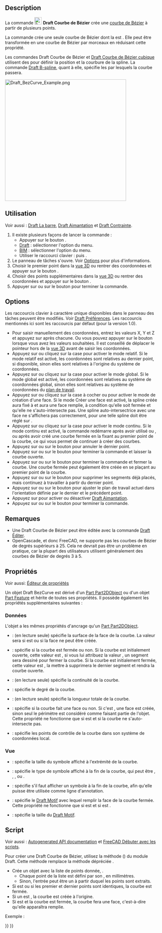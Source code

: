 <languages/>

{{Docnav/fr
|[[Draft_CubicBezCurve/fr|Courbe de Bézier cubique]]
|[[Draft_Point/fr|Point]]
|[[Draft_Workbench/fr|Atelier Draft]]
|IconL=Draft_CubicBezCurve.svg
|IconR=Draft_Point.svg
|IconC=Workbench_Draft.svg
}}

{{GuiCommand/fr
|Name=Draft BezCurve
|Name/fr=Draft Courbe de Bézier
|MenuLocation=Draft : Formes → Outils de Bézier → Courbe de Bézier<br><br>BIM : Formes 2D → Courbe de Bézier
|Workbenches=[[Draft_Workbench/fr|Draft]], [[BIM_Workbench/fr|atelier BIM]]
|Shortcut={{KEY|B}} {{KEY|Z}}
|Version=0.14
|SeeAlso=[[Draft_CubicBezCurve/fr|Draft Courbe de Bézier cubique]], [[Draft_BSpline/fr|Draft B-spline]]
}}

==Description== 

La commande [[Image:Draft_BezCurve.svg|24px]] '''Draft Courbe de Bézier''' crée une [http://fr.wikipedia.org/wiki/Courbe_de_B%C3%A9zier courbe de Bézier] à partir de plusieurs points.

La commande crée une seule courbe de Bézier dont la {{PropertyData|Degree}} est {{incode|number_of_points - 1}}. Elle peut être transformée en une courbe de Bézier par morceaux en réduisant cette propriété.

Les commandes Draft Courbe de Bézier et [[Draft_CubicBezCurve/fr|Draft Courbe de Bézier cubique]] utilisent des {{Emphasis|points de contrôle}} pour définir la position et la courbure de la spline. La commande [[Draft_BSpline/fr|Draft B-spline]], quant à elle, spécifie les {{Emphasis|points exacts}} par lesquels la courbe passera.

[[Image:Draft_BezCurve_Example.png|400px]]
{{Caption|Courbe de Bézier définie par plusieurs points de control}}

<span id="Usage"></span>
==Utilisation==

Voir aussi : [[Draft_Tray/fr|Draft La barre]], [[Draft_Snap/fr|Draft Aimantation]] et [[Draft_Constrain/fr|Draft Contrainte]].

# Il existe plusieurs façons de lancer la commande :
#* Appuyer sur le bouton {{Button|[[Image:Draft_BezCurve.svg|16px]] [[Draft_BezCurve/fr|Courbe de Bézier]]}}.
#* [[Draft_Workbench/fr|Draft]] : sélectionner l'option {{MenuCommand|Formes → Outils de Bézier → [[Image:Draft_BezCurve.svg|16px]] Courbe de Bézier}} du menu.
#* [[BIM_Workbench/fr|BIM]] : sélectionner l'option {{MenuCommand|Formes 2D → [[Image:Draft_BezCurve.svg|16px]] Courbe de Bézier}} du menu.
#* Utiliser le raccourci clavier : {{KEY|B}} puis {{KEY|Z}}.
# Le panneau de tâches {{MenuCommand|Courbe de Bézier}} s'ouvre. Voir [[#Options|Options]] pour plus d'informations.
# Choisir le premier point dans la [[3D_view/fr|vue 3D]] ou rentrer des coordonnées et appuyer sur le bouton {{Button|[[Image:Draft_AddPoint.svg|16px]] Entrer un point}}.
# Choisir des points supplémentaires dans la [[3D_view/fr|vue 3D]] ou rentrer des coordonnées et appuyer sur le bouton {{Button|[[Image:Draft_AddPoint.svg|16px]] Entrer un point}}.
# Appuyer sur {{KEY|Échap}} ou sur le bouton {{Button|Fermer}} pour terminer la commande.

==Options==

<div class="mw-translate-fuzzy">
Les raccourcis clavier à caractère unique disponibles dans le panneau des tâches peuvent être modifiés. Voir [[Draft_Preferences/fr|Draft Préférences]]. Les raccourcis mentionnés ici sont les raccourcis par défaut (pour la version 1.0).
</div>

* Pour saisir manuellement des coordonnées, entrez les valeurs X, Y et Z et appuyez sur {{KEY|Entrée}} après chacune. Ou vous pouvez appuyer sur le bouton {{Button|[[Image:Draft_AddPoint.svg|16px]] Entrer un point}} lorsque vous avez les valeurs souhaitées. Il est conseillé de déplacer le pointeur hors de la [[3D_view/fr|vue 3D]] avant de saisir les coordonnées.
* Appuyez sur {{KEY|R}} ou cliquez sur la case {{MenuCommand|Relative}} pour activer le mode relatif. Si le mode relatif est activé, les coordonnées sont relatives au dernier point, si disponible, sinon elles sont relatives à l'origine du système de coordonnées.
* Appuyez sur {{KEY|G}} ou cliquez sur la case {{MenuCommand|Global}} pour activer le mode global. Si le mode global est activé, les coordonnées sont relatives au système de coordonnées global, sinon elles sont relatives au système de coordonnées du [[Draft_SelectPlane/fr|plan de travail]].
* Appuyez sur {{KEY|F}} ou cliquez sur la case à cocher {{MenuCommand|Remplir}} {{VersionNoteMinus/fr|1.0}} ou {{MenuCommand|Créer une face}} {{VersionNote/fr|1.1}} pour activer le mode de création d'une face. Si le mode Créer une face est activé, la spline créée aura {{PropertyData|Make Face}} fixé à {{TRUE}} et aura une face remplie, à condition qu'elle soit fermée et qu'elle ne s'auto-intersecte pas. Une spline auto-intersectrice avec une face ne s'affichera pas correctement, pour une telle spline {{PropertyData|Make Face}} doit être réglé sur {{FALSE}}.
* Appuyez sur {{KEY|N}} ou cliquez sur la case {{MenuCommand|Continuer}} pour activer le mode continu. Si le mode continu est activé, la commande redémarre après avoir utilisé {{Button|[[Image:Draft_FinishLine.svg|16px]] Terminer}} ou {{Button|[[Image:Draft_CloseLine.svg|16px]] Fermer}}, ou après avoir créé une courbe fermée en la fixant au premier point de la courbe, ce qui vous permet de continuer à créer des courbes.
* Appuyez sur {{KEY|/}} ou sur le bouton {{Button|[[Image:Draft_UndoLine.svg|16px]] Annuler}} pour annuler le dernier point.
* Appuyez sur {{KEY|A}} ou sur le bouton {{Button|[[Image:Draft_FinishLine.svg|16px]] Terminer}} pour terminer la commande et laisser la courbe ouverte.
* Appuyez sur {{KEY|O}} ou sur le bouton {{Button|[[Image:Draft_CloseLine.svg|16px]] Fermer}} pour terminer la commande et fermer la courbe. Une courbe fermée peut également être créée en se plaçant au premier point de la courbe.
* Appuyez sur {{KEY|W}} ou sur le bouton {{Button|[[Image:Draft Wipe.svg|16px]] Effacer}} pour supprimer les segments déjà placés, mais continuez à travailler à partir du dernier point.
* Appuyez sur {{KEY|U}} ou sur le bouton {{Button|[[Image:Draft SelectPlane.svg|16px]] [[Draft_SelectPlane/fr|Définir le plan de travail]]}} pour ajuster le plan de travail actuel dans l'orientation définie par le dernier et le précédent point.
* Appuyez sur {{KEY|S}} pour activer ou désactiver [[Draft_Snap/fr|Draft Aimantation]].
* Appuyez sur {{KEY|Échap}} ou sur le bouton {{Button|Fermer}} pour terminer la commande.

<span id="Notes"></span>
==Remarques==

* Une Draft Courbe de Bézier peut être éditée avec la commande [[Draft_Edit/fr|Draft Éditer]].
* OpenCascade, et donc FreeCAD, ne supporte pas les courbes de Bézier de degrés supérieurs à 25. Cela ne devrait pas être un problème en pratique, car la plupart des utilisateurs utilisent généralement des courbes de Bézier de degrés 3 à 5.

<span id="Properties"></span>
==Propriétés==

Voir aussi: [[Property_editor/fr|Éditeur de propriétés]]

Un objet Draft BezCurve est dérivé d'un [[Part_Part2DObject/fr|Part Part2DObject]]{{VersionNoteMinus/fr|1.0}} ou d'un objet [[Part_Feature/fr|Part Feature]]{{VersionNotePlus/fr|1.1}} et hérite de toutes ses propriétés. Il possède également les propriétés supplémentaires suivantes :

<span id="Data"></span>
=== Données ===

{{TitleProperty|Attachment}}

L'objet a les mêmes propriétés d'ancrage qu'un [[Part_Part2DObject/fr#Donn.C3.A9es|Part Part2DObject]].

{{TitleProperty|Draft}}

* {{PropertyData|Area|Area}} : (en lecture seule) spécifie la surface de la face de la courbe. La valeur sera {{value|0.0}} si {{PropertyData|Make Face}} est {{FALSE}} ou si la face ne peut être créée.
* {{PropertyData|Closed|Bool}} : spécifie si la courbe est fermée ou non. Si la courbe est initialement ouverte, cette valeur est {{FALSE}}, si vous lui attribuez la valeur {{TRUE}}, un segment sera dessiné pour fermer la courbe. Si la courbe est initialement fermée, cette valeur est {{TRUE}}, la mettre à {{FALSE}} supprimera le dernier segment et rendra la courbe ouverte.
* {{PropertyData|Continuity|IntegerList}} : (en lecture seule) spécifie la continuité de la courbe.
* {{PropertyData|Degree|Integer}} : spécifie le degré de la courbe.
* {{PropertyData|Length|Length}} : (en lecture seule) spécifie la longueur totale de la courbe.
* {{PropertyData|Make Face|Bool}} : spécifie si la courbe fait une face ou non. Si c'est {{TRUE}}, une face est créée, sinon seul le périmètre est considéré comme faisant partie de l'objet. Cette propriété ne fonctionne que si {{PropertyData|Closed}} est {{TRUE}} et si la courbe ne s'auto-intersecte pas.
* {{PropertyData|Points|VectorList}} : spécifie les points de contrôle de la courbe dans son système de coordonnées local.

<span id="View"></span>
=== Vue ===

{{TitleProperty|Draft}}

* {{PropertyView|Arrow Size|Length}} : spécifie la taille du symbole affiché à l'extrémité de la courbe.
* {{PropertyView|Arrow Type|Enumeration}} : spécifie le type de symbole affiché à la fin de la courbe, qui peut être {{value|Dot}}, {{value|Circle}}, {{value|Arrow}}, {{value|Tick}} ou {{value|Tick-2}}.
* {{PropertyView|End Arrow|Bool}} : spécifie s'il faut afficher un symbole à la fin de la courbe, afin qu'elle puisse être utilisée comme ligne d'annotation.
* {{PropertyView|Pattern|Enumeration}} : spécifie le [[Draft_Pattern/fr|Draft Motif]] avec lequel remplir la face de la courbe fermée. Cette propriété ne fonctionne que si {{PropertyData|Make Face}} est {{TRUE}} et si {{PropertyView|Display Mode}} est {{value|Flat Lines}}.
* {{PropertyView|Pattern Size|Float}} : spécifie la taille du [[Draft_Pattern/fr|Draft Motif]].

<span id="Scripting"></span>
==Script==

Voir aussi : [https://freecad.github.io/SourceDoc/ Autogenerated API documentation] et [[FreeCAD_Scripting_Basics/fr|FreeCAD Débuter avec les scripts]].

Pour créer une Draft Courbe de Bézier, utilisez la méthode {{incode|make_bezcurve}} ({{Version/fr|0.19}}) du module Draft. Cette méthode remplace la méthode dépréciée {{incode|makeBezCurve}}.

{{Code|code=
bezcurve = make_bezcurve(pointslist, closed=False, placement=None, face=None, support=None, degree=None)
bezcurve = make_bezcurve(Part.Wire, closed=False, placement=None, face=None, support=None, degree=None)
}}

* Crée un objet {{incode|bezcurve}} avec la liste de points donnée, {{incode|pointslist}}.
** Chaque point de la liste est défini par son {{incode|FreeCAD.Vector}}, en millimètres.
** Sinon, l'entrée peut être un {{incode|Part.Wire}} à partir duquel les points sont extraits.
* Si {{incode|closed}} est {{incode|True}} ou si les premier et dernier points sont identiques, la courbe est fermée.
* Si un {{incode|placement}} est {{incode|None}}, la courbe est créée à l'origine.
* Si {{incode|face}} est {{incode|True}} et la courbe est fermée, la courbe fera une face, c'est-à-dire qu'elle apparaîtra remplie.

Exemple :

{{Code|code=
import FreeCAD as App
import Draft

doc = App.newDocument()

p1 = App.Vector(0, 0, 0)
p2 = App.Vector(1000, 1000, 0)
p3 = App.Vector(2000, 0, 0)
p4 = App.Vector(1500, -2000, 0)

bezcurve1 = Draft.make_bezcurve([p1, p2, p3, p4], closed=True)
bezcurve2 = Draft.make_bezcurve([p4, 1.3*p2, p1, 4.1*p3], closed=True)
bezcurve3 = Draft.make_bezcurve([1.7*p3, 1.5*p4, 2.1*p2, p1], closed=True)

doc.recompute()
}}


{{Docnav/fr
|[[Draft_CubicBezCurve/fr|Courbe de Bézier cubique]]
|[[Draft_Point/fr|Point]]
|[[Draft_Workbench/fr|Atelier Draft]]
|IconL=Draft_CubicBezCurve.svg
|IconR=Draft_Point.svg
|IconC=Workbench_Draft.svg
}}

{{Draft Tools navi{{#translation:}}}}
{{Userdocnavi{{#translation:}}}}